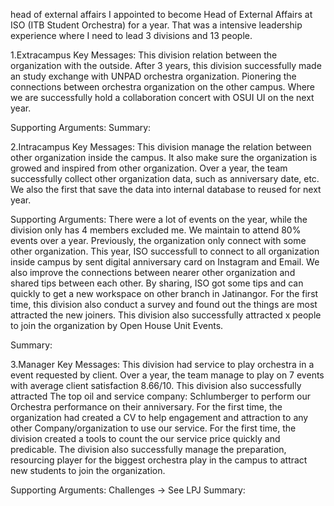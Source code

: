 head of external affairs
I appointed to become Head of External Affairs at ISO (ITB Student Orchestra) for a year.
That was a intensive leadership experience where I need to lead 3 divisions and 13 people.

1.Extracampus 
Key Messages: 
This division relation between the organization with the outside.
After 3 years, this division successfully made an study exchange with UNPAD orchestra organization.
Pionering the connections between orchestra organization on the other campus. Where we are successfully
hold a collaboration concert with OSUI UI on the next year.


Supporting Arguments:
Summary:

2.Intracampus
Key Messages: 
This division manage the relation between other organization inside the campus. 
It also make sure the organization is growed and inspired from other organization.
Over a year, the team successfully collect other organization data, such as anniversary date, etc. 
We also the first that save the data into internal database to reused for next year.

Supporting Arguments: 
There were a lot of events on the year, while the division only has 4 members excluded me. 
We maintain to attend 80% events over a year. Previously, the organization only connect with 
some other organization. This year, ISO successfull to connect to all organization inside campus by sent
digital anniversary card on Instagram and Email. We also improve the connections between nearer other organization
and shared tips between each other. 
By sharing, ISO got some tips and can quickly to get a new workspace on other branch in Jatinangor.
For the first time, this division also conduct a survey and found out the things are most attracted the new joiners.
This division also successfully attracted x people to join the organization by Open House Unit Events.

Summary:

3.Manager
Key Messages: 
This division had service to play orchestra in a event requested by client. 
Over a year, the team manage to play on 7 events with average client satisfaction 8.66/10.
This division also successfully attracted The top oil and service company: Schlumberger to perform our Orchestra performance on their anniversary.
For the first time, the organization had created a CV to help engagement and attraction 
to any other Company/organization to use our service.
For the first time, the division created a tools to count the our service price quickly and predicable.
The division also successfully manage the preparation, resourcing player for the biggest orchestra play 
in the campus to attract new students to join the organization.

Supporting Arguments: Challenges -> See LPJ
Summary: